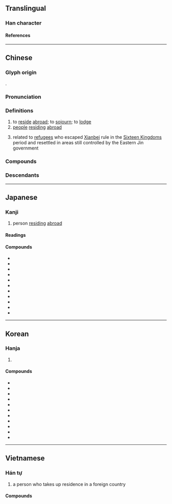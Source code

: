 {{also|侨}}
{{character info}}
==Translingual==

===Han character===
{{Han char|rn=9|rad=人|as=12|sn=14|four=22227|canj=OHKB|ids=⿰亻喬}}

====References====
{{Han ref|kx=0116.120|dkj=01088|dj=0247.240|hdz=10220.040|uh=50D1}}

----

==Chinese==
{{zh-forms|s=侨}}

===Glyph origin===
{{Han etym}}
{{Han compound|人|alt1=亻|喬|ls=psc|c1=s|c2=p}}.

===Pronunciation===
{{zh-pron
|m=qiáo
|dg=чё1
|c=kiu4
|h=pfs=khièu
|md=gièu
|mn=kiâu
|mn-t=kiao5/kiou5
|mn-t_note=kiao5 - Shantou; kiou5 - Chaozhou
|w=3jjiau
|mc=y
|oc=y
|ma=
|cat=v,n
}}

===Definitions===
{{zh-hanzi}}

# to [[reside]] [[abroad]]; to [[sojourn]]; to [[lodge]]
# [[people]] [[residing]] [[abroad]]
# {{lb|zh|historical}} related to [[refugee]]s who escaped [[Xianbei]] rule in the [[Sixteen Kingdoms]] period and resettled in areas still controlled by the Eastern Jin government

===Compounds===
{{zh-der|僑辦|僑胞|僑滙|僑居|僑眷|僑民|僑區|僑商|僑屬|僑務|僑鄉|僑寓|僑資|華僑|越僑|僑社|僑軍|僑人|三僑|外僑|僑領|僑團|僑札|僑委會|外僑居留|僑報|僑選代表|僑置|僑生|僑匯|歸僑|華僑條款||僑陳如|田僑仔|同僑|僑批|田僑|僑港|僑巴兒|難僑|撤僑|花僑}}

===Descendants===
{{CJKV||||kiều}}

----

==Japanese==

===Kanji===
{{ja-kanji|grade=|rs=人12}}

# person [[residing]] [[abroad]]

====Readings====
{{ja-readings
|goon=ぎょう<げう
|kanon=きょう<けう
|kun=たかい
}}

====Compounds====
{{der-top|Compounds}}
* {{ja-r|印僑|いんきょう}}
* {{ja-r|越僑|えっきょう}}
* {{ja-r|華僑|かきょう}}
* {{ja-r|僑居|きょうきょ}}
* {{ja-r|僑寓|きょうぐう}}
* {{ja-r|僑士|きょうし}}
* {{ja-r|公孫僑|こうそんきょう}}
* {{ja-r|新華僑|しんかきょう}}
* {{ja-r|日僑|にっきょう}}
* {{ja-r|老華僑|ろうかきょう}}
* {{ja-r|和僑|わきょう}}
{{der-bottom}}

----

==Korean==

===Hanja===
{{ko-hanja|hangeul=교|rv=gyo|mr=kyo}}

# {{rfdef|ko|sort=人12}}

====Compounds====
{{der-top3|Compounds}}
* {{ko-l|교포|僑胞}}
* {{ko-l|교민|僑民}}
* {{ko-l|화교|華僑}}
* {{ko-l|교접|僑接}}
* {{ko-l|교우|僑寓}}
* {{ko-l|교중|僑中}}
* {{ko-l|교인|僑人}}
* {{ko-l|교거|僑居}}
* {{ko-l|한교|韓僑}}
* {{ko-l|교군|僑軍}}
* {{ko-l|교체|僑體}}
{{der-bottom}}

----

==Vietnamese==

===Hán tự===
{{vi-readings|rs=人12
|hanviet=kiều
|nom=quều
}}

# {{lb|vi|literary}} a person who takes up residence in a foreign country

====Compounds====
{{der3|vi
|{{vi-l|僑匯|kiều hối}}
|{{vi-l|僑居|kiều cư}}
|{{vi-l|僑民|kiều dân}}
|{{vi-l|僑胞|kiều bào}}
|{{vi-l|僑軍|kiều quân}}
|{{vi-l|外僑|ngoại kiều}}
|{{vi-l|華僑|Hoa kiều}}
|{{vi-l|越僑|Việt kiều}}
}}